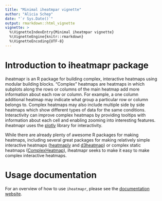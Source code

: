 ```yaml
---
title: "Minimal iheatmpar vignette"
author: "Alicia Schep"
date: "`r Sys.Date()`"
output: rmarkdown::html_vignette
vignette: >
  %\VignetteIndexEntry{Minimal iheatmpar vignette}
  %\VignetteEngine{knitr::rmarkdown}
  %\VignetteEncoding{UTF-8}
---
```


# Introduction to iheatmapr package

iheatmapr is an R package for building complex, interactive heatmaps using modular building blocks. "Complex" heatmaps are heatmaps in which subplots along the rows or columns of the main heatmap add more information about each row or column. For example, a one column additional heatmap may indicate what group a particular row or column belongs to. Complex heatmaps may also include multiple side by side heatmaps which show different types of data for the same conditions. Interactivity can improve complex heatmaps by providing tooltips with information about each cell and enabling zooming into interesting features. iheatmapr uses the [plotly](https://plot.ly) library for interactivity. 

While there are already plenty of awesome R packages for making heatmaps, including several great packages for making relatively simple interactive heatmaps ([heatmaply](https://github.com/talgalili/heatmaply) and [d3heatmap](https://github.com/rstudio/d3heatmap)) or complex static heatmaps ([ComplexHeatmap](https://github.com/jokergoo/ComplexHeatmap)), iheatmapr seeks to make it easy to make complex interactive heatmaps. 

# Usage documentation

For an overview of how to use `iheatmapr`, please see the [documentation website](https://ropensci.github.io/iheatmapr/index.html).